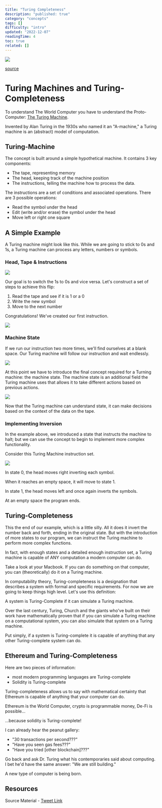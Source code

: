 ```yaml
---
title: "Turing Completeness"
description: "published: true"
category: "concepts"
tags: []
difficulty: "intro"
updated: "2022-12-07"
readingTime: 4
toc: true
related: []
---
```


![](/images/turing-complete-banner.jpeg)

[source](https://hasanzadakhadija7.medium.com/what-is-the-turing-machine-a798cbc0eddd)

# Turing Machines and Turing-Completeness

To understand The World Computer you have to understand the Proto-Computer: [The Turing Machine](https://www.youtube.com/watch?v=-ZS_zFg4w5k).

Invented by Alan Turing in the 1930s who named it an "A-machine," a Turing machine is an (abstract) model of computation. 

## Turing-Machine

The concept is built around a simple hypothetical machine. It contains 3 key components: 

*   The tape, representing memory
*   The head, keeping track of the machine position
*   The instructions, telling the machine how to process the data.

The instructions are a set of conditions and associated operations. There are 3 possible operations: 

*   Read the symbol under the head
*   Edit (write and/or erase) the symbol under the head
*   Move left or right one square

## A Simple Example

A Turing machine might look like this. While we are going to stick to 0s and 1s, a Turing machine can process any letters, numbers or symbols. 

### Head, Tape & Instructions

![](/images/turing-complete-example-1.png)

Our goal is to switch the 1s to 0s and vice versa. Let's construct a set of steps to achieve this flip:

1.  Read the tape and see if it is 1 or a 0
2.  Write the new symbol
3.  Move to the next number

Congratulations! We've created our first instruction.

![](/images/turing-complete-example-2.png)

### Machine State

If we run our instruction two more times, we'll find ourselves at a blank space. Our Turing machine will follow our instruction and wait endlessly. 

![](/images/turing-complete-example-3.png)

At this point we have to introduce the final concept required for a Turning machine: the machine state. The machine state is an additional field the Turing machine uses that allows it to take different actions based on previous actions. 

![](/images/turing-complete-example-4.jpeg)

Now that the Turing machine can understand state, it can make decisions based on the context of the data on the tape. 

### Implementing Inversion

In the example above, we introduced a state that instructs the machine to halt; but we can use the concept to begin to implement more complex functionality.

Consider this Turing Machine instruction set. 

![](/images/turing-complete-example-5.png)

In state 0, the head moves right inverting each symbol. 

When it reaches an empty space, it will move to state 1. 

In state 1, the head moves left and once again inverts the symbols. 

At an empty space the program ends.

## Turing-Completeness

This the end of our example, which is a little silly. All it does it invert the number back and forth, ending in the original state. But with the introduction of more states to our program, we can instruct the Turing machine to perform more complex functions. 

In fact, with enough states and a detailed enough instruction set, a Turing machine is capable of ANY computation a modern computer can do. 

Take a look at your Macbook. If you can do something on that computer, you can (theoretically) do it on a Turing machine. 

In computability theory, Turing-completeness is a designation that describes a system with formal and specific requirements. For now we are going to keep things high level. Let's use this definition: 

A system is Turing-Complete if it can simulate a Turing machine. 

Over the last century, Turing, Church and the giants who've built on their work have mathematically proven that if you can simulate a Turing machine on a computational system, you can also simulate that system on a Turing machine. 

Put simply, if a system is Turing-complete it is capable of anything that any other Turing-complete system can do. 

## Ethereum and Turing-Completeness

Here are two pieces of information: 

*   most modern programming languages are Turing-complete
*   Solidity is Turing-complete

Turing-completeness allows us to say with mathematical certainty that Ethereum is capable of anything that your computer can do. 

Ethereum is the World Computer, crypto is programmable money, De-Fi is possible... 

...because solidity is Turing-complete! 

I can already hear the peanut gallery: 

*   "30 transactions per second???"
*   "Have you seen gas fees???"
*   "Have you tried \[other blockchain\]???"

Go back and ask Dr. Turing what his contemporaries said about computing. I bet he'd have the same answer: "We are still building." 

A new type of computer is being born.

## Resources

Source Material - [Tweet Link](https://twitter.com/logarithmicrex/status/1543571618298880002)

